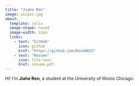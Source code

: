 ```yaml
---
title: "Jiahe Ren"
image: uicpic.jpg
about:
  template: jolla
  image-shape: round
  image-width: 12em
  links:
    - text: "GitHub"
      icon: github
      href: "https://github.com/Rena0625"
    - text: "Resume"
      icon: file-text
      href: resume.pdf
---
```


Hi! I’m **Jiahe Ren**, a student at the University of Illinois Chicago.
